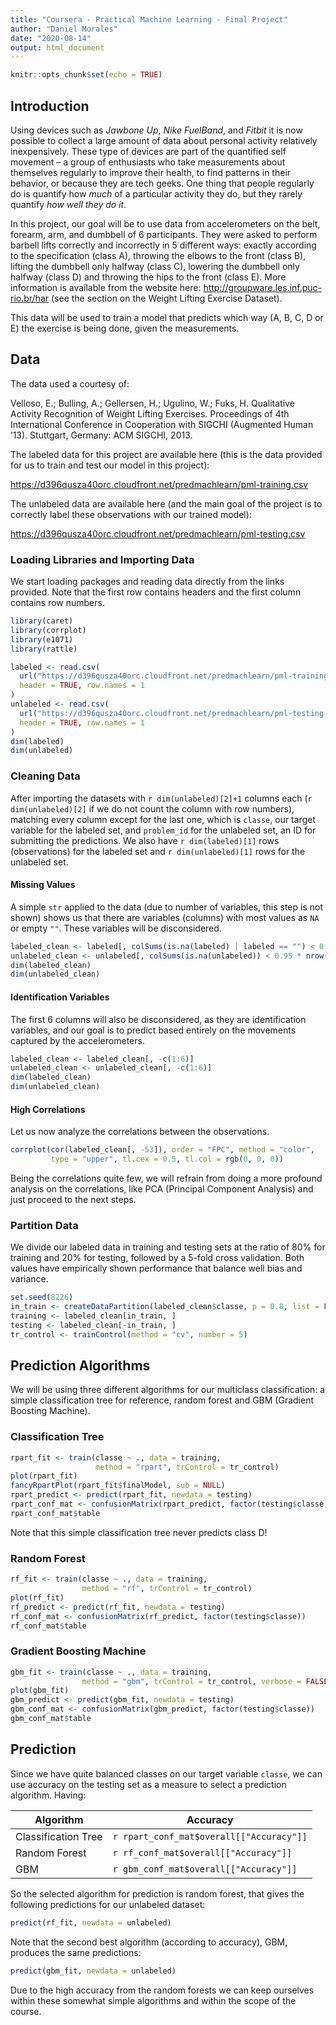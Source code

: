 ---
title: "Coursera - Practical Machine Learning - Final Project"
author: "Daniel Morales"
date: "2020-08-14"
output: html_document
---

```{r setup, include=FALSE}
knitr::opts_chunk$set(echo = TRUE)
```

## Introduction

Using devices such as *Jawbone Up*, *Nike FuelBand*, and *Fitbit* it is now 
possible to collect a large amount of data about personal activity relatively 
inexpensively. These type of devices are part of the quantified self movement – 
a group of enthusiasts who take measurements about themselves regularly to 
improve their health, to find patterns in their behavior, or because they are 
tech geeks. One thing that people regularly do is quantify how *much* of a 
particular activity they do, but they rarely quantify *how well they do it*. 

In this project, our goal will be to use data from accelerometers on the belt, 
forearm, arm, and dumbbell of 6 participants. They were asked to perform barbell 
lifts correctly and incorrectly in 5 different ways: exactly according to the 
specification (class A), throwing the elbows to the front (class B), lifting the 
dumbbell only halfway (class C), lowering the dumbbell only halfway (class D) 
and throwing the hips to the front (class E). More information is available from 
the website here: <http://groupware.les.inf.puc-rio.br/har> (see the section on 
the Weight Lifting Exercise Dataset).

This data will be used to train a model that predicts which way (A, B, C, D or 
E) the exercise is being done, given the measurements.

## Data

The data used a courtesy of:

Velloso, E.; Bulling, A.; Gellersen, H.; Ugulino, W.; Fuks, H. Qualitative 
Activity Recognition of Weight Lifting Exercises. Proceedings of 4th 
International Conference in Cooperation with SIGCHI (Augmented Human '13). 
Stuttgart, Germany: ACM SIGCHI, 2013.

The labeled data for this project are available here (this is the data provided
for us to train and test our model in this project):

<https://d396qusza40orc.cloudfront.net/predmachlearn/pml-training.csv>

The unlabeled data are available here (and the main goal of the project is to
correctly label these observations with our trained model):

<https://d396qusza40orc.cloudfront.net/predmachlearn/pml-testing.csv>

### Loading Libraries and Importing Data

We start loading packages and reading data directly from the links provided. 
Note that the first row contains headers and the first column contains row 
numbers.

```{r packages, message = FALSE, results = "hide", cache = TRUE}
library(caret)
library(corrplot)
library(e1071)
library(rattle)
```

```{r import, cache = TRUE}
labeled <- read.csv(
  url("https://d396qusza40orc.cloudfront.net/predmachlearn/pml-training.csv"),
  header = TRUE, row.names = 1
)
unlabeled <- read.csv(
  url("https://d396qusza40orc.cloudfront.net/predmachlearn/pml-testing.csv"),
  header = TRUE, row.names = 1
)
dim(labeled)
dim(unlabeled)
```

### Cleaning Data

After importing the datasets with `r dim(unlabeled)[2]+1` columns each 
(`r dim(unlabeled)[2]` if we do not count the column with row numbers), matching 
every column except for the last one, which is `classe`, our target variable 
for the labeled set, and ```problem_id``` for the unlabeled set, an ID for 
submitting the predictions. We also have `r dim(labeled)[1]` rows 
(observations) for the labeled set and `r dim(unlabeled)[1]` rows for the 
unlabeled set.

#### Missing Values

A simple `str` applied to the data (due to number of variables, this step is not 
shown) shows us that there are variables (columns) with most values as `NA` or empty `""`. These variables will be disconsidered.

```{r clean_missing, cache = TRUE}
labeled_clean <- labeled[, colSums(is.na(labeled) | labeled == "") < 0.95 * nrow(labeled)]
unlabeled_clean <- unlabeled[, colSums(is.na(unlabeled)) < 0.95 * nrow(unlabeled)]
dim(labeled_clean)
dim(unlabeled_clean)
```

#### Identification Variables

The first 6 columns will also be disconsidered, as they are identification 
variables, and our goal is to predict based entirely on the movements captured 
by the accelerometers.

```{r clean_id_var, cache = TRUE}
labeled_clean <- labeled_clean[, -c(1:6)]
unlabeled_clean <- unlabeled_clean[, -c(1:6)]
dim(labeled_clean)
dim(unlabeled_clean)
```

#### High Correlations

Let us now analyze the correlations between the observations.

```{r correlation, cache = TRUE}
corrplot(cor(labeled_clean[, -53]), order = "FPC", method = "color",
         type = "upper", tl.cex = 0.5, tl.col = rgb(0, 0, 0))
```

Being the correlations quite few, we will refrain from doing a more profound 
analysis on the correlations, like PCA (Principal Component Analysis) and just 
proceed to the next steps.

### Partition Data

We divide our labeled data in training and testing sets at the ratio of 80% for 
training and 20% for testing, followed by a 5-fold cross validation. Both values 
have empirically shown performance that balance well bias and variance. 

```{r partition, cache = TRUE}
set.seed(8226)
in_train <- createDataPartition(labeled_clean$classe, p = 0.8, list = FALSE)
training <- labeled_clean[in_train, ]
testing <- labeled_clean[-in_train, ]
tr_control <- trainControl(method = "cv", number = 5)
```

## Prediction Algorithms

We will be using three different algorithms for our multiclass classification:
a simple classification tree for reference, random forest and GBM (Gradient 
Boosting Machine).

### Classification Tree

```{r classif_tree, cache = TRUE}
rpart_fit <- train(classe ~ ., data = training, 
                   method = "rpart", trControl = tr_control)
plot(rpart_fit)
fancyRpartPlot(rpart_fit$finalModel, sub = NULL)
rpart_predict <- predict(rpart_fit, newdata = testing)
rpart_conf_mat <- confusionMatrix(rpart_predict, factor(testing$classe))
rpart_conf_mat$table
```

Note that this simple classification tree never predicts class D!

### Random Forest

```{r random_forest, cache = TRUE}
rf_fit <- train(classe ~ ., data = training, 
                method = "rf", trControl = tr_control)
plot(rf_fit)
rf_predict <- predict(rf_fit, newdata = testing)
rf_conf_mat <- confusionMatrix(rf_predict, factor(testing$classe))
rf_conf_mat$table
```

### Gradient Boosting Machine

```{r gbm, cache = TRUE}
gbm_fit <- train(classe ~ ., data = training, 
                method = "gbm", trControl = tr_control, verbose = FALSE)
plot(gbm_fit)
gbm_predict <- predict(gbm_fit, newdata = testing)
gbm_conf_mat <- confusionMatrix(gbm_predict, factor(testing$classe))
gbm_conf_mat$table
```

## Prediction

Since we have quite balanced classes on our target variable `classe`, we can use 
accuracy on the testing set as a measure to select a prediction algorithm. 
Having:

| Algorithm           | Accuracy                                 |
|---------------------|------------------------------------------|
| Classification Tree | `r rpart_conf_mat$overall[["Accuracy"]]` |
| Random Forest       | `r rf_conf_mat$overall[["Accuracy"]]`    |
| GBM                 | `r gbm_conf_mat$overall[["Accuracy"]]`   |

So the selected algorithm for prediction is random forest, that gives the 
following predictions for our unlabeled dataset:

```{r prediction_rf, cache = TRUE}
predict(rf_fit, newdata = unlabeled)
```

Note that the second best algorithm (according to accuracy), GBM, produces the 
same predictions:

```{r prediction_gbm, cache = TRUE}
predict(gbm_fit, newdata = unlabeled)
```

Due to the high accuracy from the random forests we can keep ourselves within
these somewhat simple algorithms and within the scope of the course.